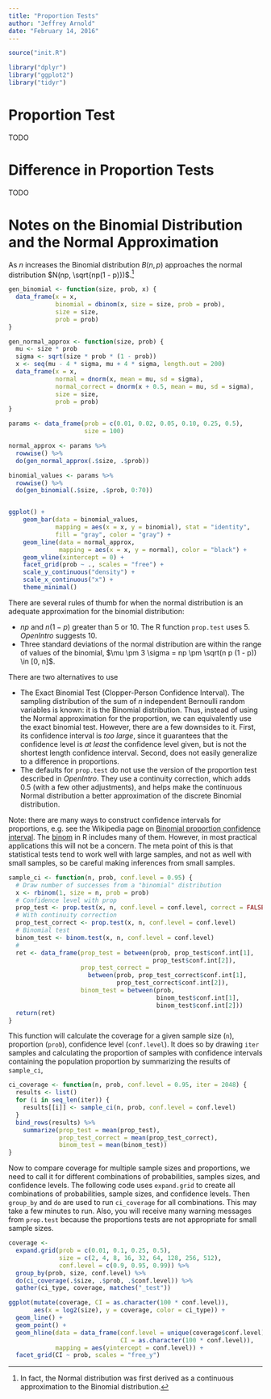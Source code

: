 ```yaml
---
title: "Proportion Tests"
author: "Jeffrey Arnold"
date: "February 14, 2016"
---
```


```r
source("init.R")
```


```r
library("dplyr")
library("ggplot2")
library("tidyr")
```

# Proportion Test

TODO

# Difference in Proportion Tests

TODO

# Notes on the Binomial Distribution and the Normal Approximation

As $n$ increases the Binomial distribution $B(n, p)$ approaches the normal distribution $N(np, \sqrt{np(1 - p)})$.[^1]

[^1]: In fact, the Normal distribution was first derived as a continuous approximation to the Binomial distribution.

```r

gen_binomial <- function(size, prob, x) {
  data_frame(x = x,
             binomial = dbinom(x, size = size, prob = prob),
             size = size,
             prob = prob)
}

gen_normal_approx <- function(size, prob) {
  mu <- size * prob
  sigma <- sqrt(size * prob * (1 - prob))
  x <- seq(mu - 4 * sigma, mu + 4 * sigma, length.out = 200)
  data_frame(x = x,
             normal = dnorm(x, mean = mu, sd = sigma),
             normal_correct = dnorm(x + 0.5, mean = mu, sd = sigma),
             size = size,
             prob = prob)
}

params <- data_frame(prob = c(0.01, 0.02, 0.05, 0.10, 0.25, 0.5),
                     size = 100)

normal_approx <- params %>%
  rowwise() %>%
  do(gen_normal_approx(.$size, .$prob))

binomial_values <- params %>%
  rowwise() %>%
  do(gen_binomial(.$size, .$prob, 0:70))


ggplot() +
    geom_bar(data = binomial_values,
             mapping = aes(x = x, y = binomial), stat = "identity",
             fill = "gray", color = "gray") +
    geom_line(data = normal_approx,
              mapping = aes(x = x, y = normal), color = "black") +
    geom_vline(xintercept = 0) +
    facet_grid(prob ~ ., scales = "free") +
    scale_y_continuous("density") +
    scale_x_continuous("x") + 
    theme_minimal()

```

There are several rules of thumb for when the normal distribution is an adequate approximation for the binomial distribution:

- $n p$ and $n (1 - p)$ greater than 5 or 10. The R function `prop.test` uses 5. *OpenIntro* suggests 10.
- Three standard deviations of the normal distribution are within the range of values of the binomial, $\mu \pm 3 \sigma = np \pm \sqrt(n p (1 - p)) \in [0, n]$.

There are two alternatives to use 

- The Exact Binomial Test (Clopper-Person Confidence Interval). The sampling distribution of the sum of $n$ independent Bernoulli random variables is known: it is the Binomial distribution.
  Thus, instead of using the Normal approximation for the proportion, we can equivalently use the exact binomial test. However, there are a few downsides to it.
  First, its confidence interval is *too large*, since it guarantees that the confidence level is *at least* the confidence level given, but is not the shortest length confidence interval.
  Second, does not easily generalize to a difference in proportions.
- The defaults for `prop.test` do not use the version of the proportion test described in *OpenIntro*. They use a continuity correction, which adds 0.5 (with a few other adjustments), and helps make the continuous Normal distribution a better approximation of the discrete Binomial distribution.

Note: there are many ways to construct confidence intervals for proportions, e.g. see the Wikipedia page on [Binomial proportion confidence interval](https://en.wikipedia.org/wiki/Binomial_proportion_confidence_interval). The [binom](https://cran.r-project.org/web/packages/binom/index.html) in R includes many of them.
However, in most practical applications this will not be a concern.
The meta point of this is that statistical tests tend to work well with large samples, and not as well with small samples, so be careful making inferences from small samples.

```r
sample_ci <- function(n, prob, conf.level = 0.95) {
  # Draw number of successes from a "binomial" distribution
  x <- rbinom(1, size = n, prob = prob)
  # Confidence level with prop
  prop_test <- prop.test(x, n, conf.level = conf.level, correct = FALSE)
  # With continuity correction
  prop_test_correct <- prop.test(x, n, conf.level = conf.level)
  # Binomial test
  binom_test <- binom.test(x, n, conf.level = conf.level)
  #
  ret <- data_frame(prop_test = between(prob, prop_test$conf.int[1],
                                        prop_test$conf.int[2]),
                    prop_test_correct =
                      between(prob, prop_test_correct$conf.int[1],
                              prop_test_correct$conf.int[2]),
                    binom_test = between(prob,
                                         binom_test$conf.int[1],
                                         binom_test$conf.int[2]))
  return(ret)
}
```
This function will calculate the coverage for a given sample size (`n`), 
proportion (`prob`), confidence level (`conf.level`). It does so by drawing
`iter` samples and calculating the proportion of samples with confidence intervals
containing the population proportion by summarizing the results of `sample_ci`,
```r
ci_coverage <- function(n, prob, conf.level = 0.95, iter = 2048) {
  results <- list()
  for (i in seq_len(iter)) {
    results[[i]] <- sample_ci(n, prob, conf.level = conf.level)
  }
  bind_rows(results) %>%
    summarize(prop_test = mean(prop_test),
              prop_test_correct = mean(prop_test_correct),
              binom_test = mean(binom_test))
}
```
Now to compare coverage for multiple sample sizes and proportions, we need to call it for different combinations
of probabilities, samples sizes, and confidence levels.
The following code uses `expand.grid` to create all combinations of probabilities, sample sizes, and confidence levels.
Then `group_by` and `do` are used to run `ci_coverage` for all combinations.
This may take a few minutes to run. Also, you will receive many warning messages from `prop.test` because the proportions tests are not appropriate for small sample sizes.
```r
coverage <- 
  expand.grid(prob = c(0.01, 0.1, 0.25, 0.5),
              size = c(2, 4, 8, 16, 32, 64, 128, 256, 512),
              conf.level = c(0.9, 0.95, 0.99)) %>%
  group_by(prob, size, conf.level) %>%
  do(ci_coverage(.$size, .$prob, .$conf.level)) %>%
  gather(ci_type, coverage, matches("_test"))
```

```r
ggplot(mutate(coverage, CI = as.character(100 * conf.level)),
       aes(x = log2(size), y = coverage, color = ci_type)) +
  geom_line() + 
  geom_point() +
  geom_hline(data = data_frame(conf.level = unique(coverage$conf.level),
                               CI = as.character(100 * conf.level)),
             mapping = aes(yintercept = conf.level)) +
  facet_grid(CI ~ prob, scales = "free_y")

```


